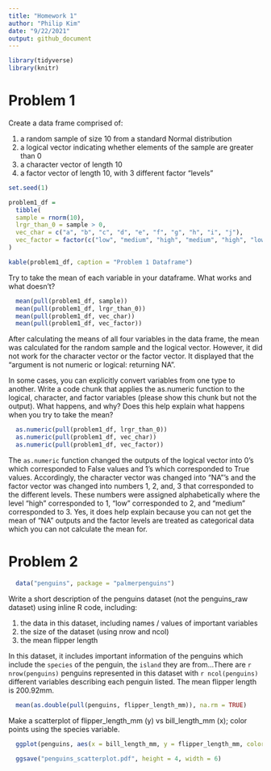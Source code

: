 ```yaml
---
title: "Homework 1"
author: "Philip Kim"
date: "9/22/2021"
output: github_document
---
```


```r
library(tidyverse)
library(knitr)
```


# Problem 1

Create a data frame comprised of:

  1. a random sample of size 10 from a standard Normal distribution
  2. a logical vector indicating whether elements of the sample are greater than 0
  3. a character vector of length 10
  4. a factor vector of length 10, with 3 different factor “levels”

```r
set.seed(1)

problem1_df = 
  tibble(
  sample = rnorm(10),
  lrgr_than_0 = sample > 0,
  vec_char = c("a", "b", "c", "d", "e", "f", "g", "h", "i", "j"),
  vec_factor = factor(c("low", "medium", "high", "medium", "high", "low", "low", "medium", "high", "high"))
)

kable(problem1_df, caption = "Problem 1 Dataframe")
```

Try to take the mean of each variable in your dataframe. What works and what doesn’t?

```r
  mean(pull(problem1_df, sample))
  mean(pull(problem1_df, lrgr_than_0))
  mean(pull(problem1_df, vec_char))
  mean(pull(problem1_df, vec_factor))
```

After calculating the means of all four variables in the data frame, the mean was calculated for the random sample and the logical vector. However, it did not work for the character vector or the factor vector. It displayed that the "argument is not numeric or logical: returning NA".


In some cases, you can explicitly convert variables from one type to another. Write a code chunk that applies the as.numeric function to the logical, character, and factor variables (please show this chunk but not the output). What happens, and why? Does this help explain what happens when you try to take the mean?

```r
  as.numeric(pull(problem1_df, lrgr_than_0))
  as.numeric(pull(problem1_df, vec_char))
  as.numeric(pull(problem1_df, vec_factor))
```

The `as.numeric` function changed the outputs of the logical vector into 0's which corresponded to False values and 1's which corresponded to True values. Accordingly, the character vector was changed into "NA"'s and the factor vector was changed into numbers 1, 2, and, 3 that corresponded to the different levels. These numbers were assigned alphabetically where the level "high" corresponded to 1, "low" corresponded to 2, and "medium" corresponded to 3. Yes, it does help explain because you can not get the mean of "NA" outputs and the factor levels are treated as categorical data which you can not calculate the mean for.




# Problem 2

```r
  data("penguins", package = "palmerpenguins")
```

Write a short description of the penguins dataset (not the penguins_raw dataset) using inline R code, including:

  1. the data in this dataset, including names / values of important variables
  2. the size of the dataset (using nrow and ncol)
  3. the mean flipper length

In this dataset, it includes important information of the penguins which include the `species` of the penguin, the `island` they are from...There are `r nrow(penguins)` penguins represented in this dataset with `r ncol(penguins)` different variables describing each penguin listed. The mean flipper length is 200.92mm.

```r
  mean(as.double(pull(penguins, flipper_length_mm)), na.rm = TRUE)
```


Make a scatterplot of flipper_length_mm (y) vs bill_length_mm (x); color points using the species variable.

```r
  ggplot(penguins, aes(x = bill_length_mm, y = flipper_length_mm, color = species)) + labs(x = "Bill Length (mm)", y = "Flipper Length (mm)") + ggtitle("Bill Length vs. Flipper Length \nacross Penguin Species") + labs(colour = "Penguin Species") + theme(plot.title = element_text(hjust = 0.5)) + geom_point()

  ggsave("penguins_scatterplot.pdf", height = 4, width = 6)
```

